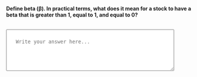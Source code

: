 ::: {.question-block}

<label for="module2_long_q4"><strong>Define beta (β). In practical terms, what does it mean for a stock to have a beta that is greater than 1, equal to 1, and equal to 0?</strong></label><br><br>

<textarea id="module2_long_q4" name="module2_long_q4" rows="4" cols="60" placeholder="Write your answer here..." style="width:90%; padding:25px;"></textarea>

:::